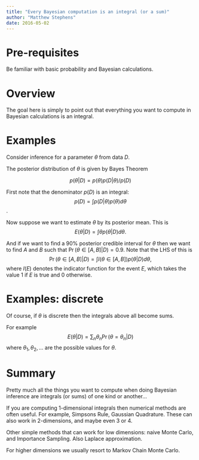 ```yaml
---
title: "Every Bayesian computation is an integral (or a sum)"
author: "Matthew Stephens"
date: 2016-05-02
---
```





# Pre-requisites

Be familiar with basic probability and Bayesian calculations.

# Overview

The goal here is simply to point out that everything you want to compute in Bayesian calculations is an integral.

# Examples

Consider inference for a parameter $\theta$ from data $D$.

The posterior distribution of $\theta$ is 
given by Bayes Theorem

$$p(\theta | D) = p(\theta) p(D | \theta)/ p(D)$$

First note that the denominator $p(D)$ is an integral:
$$p(D) = \int p(D | \theta) p(\theta) d\theta$$.

Now suppose we want to estimate $\theta$ by its posterior mean.
This is
$$E(\theta | D) = \int \theta p(\theta |D ) d\theta.$$


And if we want to find a 90% posterior credible interval for $\theta$ then we want to find $A$ and $B$ such that $\Pr(\theta \in [A,B] | D) = 0.9$.
Note that the LHS of this is
$$\Pr(\theta \in [A,B]|D) = \int I(\theta \in [A,B]) p(\theta | D) d\theta,$$
where $I(E)$ denotes the indicator function for the event $E$, which takes the value 1 if $E$ is true and $0$ otherwise. 


# Examples: discrete

Of course, if $\theta$ is discrete then the integrals above all become sums.

For example
$$E(\theta | D) = \sum_n \theta_n \Pr(\theta=\theta_n | D)$$
where $\theta_1,\theta_2,\dots$ are the possible values for $\theta$.

# Summary

Pretty much all the things you want to compute when doing Bayesian inference are integrals (or sums) of one kind or another...

If you are computing 1-dimensional integrals then numerical methods
are often useful. For example, Simpsons Rule, Gaussian Quadrature.
These can also work in 2-dimensions, and maybe even 3 or 4.

Other simple methods that can work for low dimensions: naive Monte Carlo, and Importance Sampling. Also Laplace approximation.

For higher dimensions we usually resort to Markov Chain Monte Carlo.




